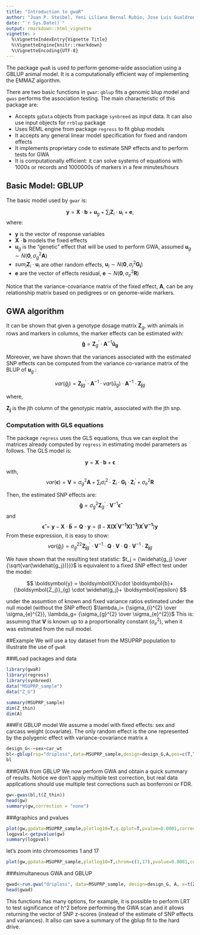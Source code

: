 ```yaml
---
title: "Introduction to gwaR"
author: "Juan P. Steibel, Yeni Liliana Bernal Rubio, Jose Luis Gualdron Duarte, Sebastian Casiro, Deborah Velez"
date: "`r Sys.Date()`"
output: rmarkdown::html_vignette
vignette: >
  %\VignetteIndexEntry{Vignette Title}
  %\VignetteEngine{knitr::rmarkdown}
  %\VignetteEncoding{UTF-8}
---
```


The package `gwaR` is used to perform genome-wide association using a GBLUP animal model. It is a computationally efficient way of implementing the EMMAZ algorithm. 

There are two basic functions in `gwar`: `gblup` fits a genomic blup model and `gwas` performs the association testing. The main characteristic of this package are: 

- Accepts `gpData` objects from package `synbreed` as input data. It can also use input objects for `rrblup` package
- Uses REML engine from package `regress` to fit gblup models
- It accepts any general linear model specification for fixed and random effects
- It implements proprietary code to estimate SNP effects and to perform tests for GWA
- It is computationally efficient: it can solve systems of equations with 1000s or records and 1000000s of markers in a few minutes/hours


## Basic Model: GBLUP 

The basic model used by `gwar` is:

$$
\boldsymbol{y} = \boldsymbol{X}\cdot \boldsymbol{b}+\boldsymbol{u}_g+\sum_{i}{\boldsymbol{Z}_i \cdot \boldsymbol{u}_i} + \boldsymbol{e},
$$
where:

- $\boldsymbol{y}$ is the vector of response variables
- $\boldsymbol{X}\cdot \boldsymbol{b}$ models the fixed effects
- $\boldsymbol{u}_g$ is the "genetic" effect that will be used to perform GWA, assumed $\boldsymbol{u}_g \sim N\left ( \boldsymbol{0},\sigma_{g}^{2} \boldsymbol{A} \right )$
- $sum_{i}{\boldsymbol{Z}_i \cdot \boldsymbol{u}_i}$ are other random effects,  $\boldsymbol{u}_i \sim N\left ( \boldsymbol{0},\sigma_{i}^{2} \boldsymbol{G_i} \right )$
- $\boldsymbol{e}$ are the vector of effects residual, $\boldsymbol{e} \sim N\left ( \boldsymbol{0},\sigma_{e}^{2} \boldsymbol{R} \right )$

Notice that the variance-covariance matrix of the fixed effect, $\boldsymbol{A}$, can be any relationship matrix based on pedigrees or on genome-wide markers.

## GWA algorithm

It can be shown that given a genotype dosage matrix $\boldsymbol{Z}_g$, with animals in rows and markers in columns, the marker effects can be estimated with:
$$
\boldsymbol{\widehat{g}}= \boldsymbol{Z}_{g}^{'} \cdot \boldsymbol{A}^{-1} \boldsymbol{\widehat{u}_g}
$$

Moreover, we have shown that the variances associated with the estimated SNP effects can be computed from the variance co-variance matrix of the BLUP of $\boldsymbol{u}_g$ :

$$
var(\widehat{g}_j) = {\boldsymbol{Z_j}}_{g}^{'} \cdot \boldsymbol{A}^{-1} \cdot var(\widehat{u}_g) \cdot \boldsymbol{A}^{-1} \cdot {\boldsymbol{Z_j}}_{g}
$$

where,

$\boldsymbol{Z_j}$ is the jth column of the genotypic matrix, associated with the jth snp.

### Computation with GLS equations

The package `regress` uses the GLS equations, thus we can exploit the matrices already computed by `regress` in estimating model parameters as follows. The GLS model is:

$$
\boldsymbol{y} = \boldsymbol{X}\cdot \boldsymbol{b}+ \boldsymbol{\epsilon}
$$
with,
$$
var(\boldsymbol{\epsilon}) = \boldsymbol{V}=\sigma_{g}^{2} \boldsymbol{A}+\sum_{i} { \sigma_{i}^{2} \cdot \boldsymbol{Z}_i \cdot \boldsymbol{G_i} \cdot \boldsymbol{Z}_i^{'} } + \sigma_{e}^{2} \boldsymbol{R}
$$

Then, the estimated SNP effects are:
$$
\boldsymbol{\widehat{g}}= \sigma_{g}^{2} \boldsymbol{Z}_{g}^{'} \cdot \boldsymbol{V}^{-1} \boldsymbol{\widehat{\epsilon}}
$$
and
$$
 \boldsymbol{\widehat{\epsilon}}=\boldsymbol{y}-\boldsymbol{X} \cdot \boldsymbol{\widehat{b}}=\boldsymbol{Q} \cdot \boldsymbol{y}=\left ( \boldsymbol{I}-\boldsymbol{X} \boldsymbol{(X^{'}V^{-1}X)^{-1})X^{'}V^{-1}} \right )\boldsymbol{y}
$$
From these expression, it is easy to show:
$$
var(\widehat{g}_j) ={\sigma_{g}^{2}}^2 {\boldsymbol{Z_j}}_{g}^{'} \cdot \boldsymbol{V}^{-1} \cdot \boldsymbol{Q} \cdot \boldsymbol{V} \cdot\boldsymbol{Q} \cdot \boldsymbol{V}^{-1} \cdot {\boldsymbol{Z_j}}_{g}
$$

We have shown that the resulting test statistic: $t_j = {\widehat{g_j} \over {\sqrt{var(\widehat{g_j})}}}$ is equivalent to a fixed SNP effect test under the model:

$$
\boldsymbol{y} = \boldsymbol{X}\cdot \boldsymbol{b}+{\boldsymbol{Z_j}}_{g} \cdot \widehat{g_j}+ \boldsymbol{\epsilon}
$$

under the assumtion of known and fixed variance ratios estimated under the null model (without the SNP effect) $\lambda_i= {\sigma_{i}^{2} \over \sigma_{e}^{2}}, \lambda_g= {\sigma_{g}^{2} \over \sigma_{e}^{2}}$
This is: assuming that $\boldsymbol{V}$ is known up to a proportionality constant $\left ( \sigma_{e}^{2} \right )$, when it was estimated from the null model.


##Example
We will use a toy dataset from the MSUPRP population to illustrate the use of `gwaR`

###Load packages and data
```r
library(gwaR)
library(regress)
library(synbreed)
data("MSUPRP_sample")
data("Z_G")

summary(MSUPRP_sample)
dim(Z_thin)
dim(A)
```

###Fit GBLUP model
We assume a model with fixed effects: sex and carcass weight (covariate). The only random effect is the one represented by the polygenic effect with variance-covariance matrix `A`
```r
design_G<-~sex+car_wt
bl<-gblup(rsp="driploss",data=MSUPRP_sample,design=design_G,A,pos=c(T,T))
bl
```

###GWA from GBLUP
We now perform GWA and obtain a quick summary of results. Notice we don't apply multiple test correction, but real data applications should use multiple test corrections such as bonferroni or FDR.
```r
gw<-gwas(bl,t(Z_thin))
head(gw)
summary(gw,correction = "none")
```

###graphics and pvalues
```r
plot(gw,gpdata=MSUPRP_sample,plotlog10=T,q.qplot=T,pvalue=0.0001,correction="none")
logpval<-getpvalue(gw)
summary(logpval)
```
let's zoom into chromosomes 1 and 17
```r
plot(gw,gpdata=MSUPRP_sample,plotlog10=T,chrom=c(1,17),pvalue=0.0001,correction="none")
```


###simultaneous GWA and GBLUP
```r
gwad<-run.gwa("driploss", data=MSUPRP_sample, design=design_G, A, x=t(Z_thin),returnz = F, pos=c(T,T))
head(gwad)
```
This functions has many options, for example, it is possible to perform LRT to test significance of h^2 before performing the GWA scan and it allows returning the vector of SNP z-scores (instead of the estimate of SNP effects and variances). It allso can save a summary of the gblup fit to the hard drive.